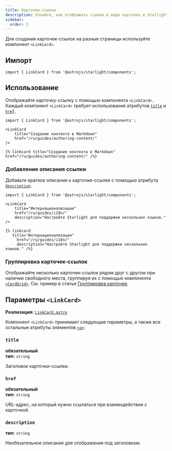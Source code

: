 ```yaml
---
title: Карточки-ссылки
description: Узнайте, как отображать ссылки в виде карточек в Starlight.
sidebar:
  order: 3
---
```



Для создания карточек-ссылок на разные страницы используйте компонент `<LinkCard>`.


<Preview>

<LinkCard
	slot="preview"
	title="Кастомизация Starlight"
	description="Узнайте, как сделать ваш сайт на Starlight уникальным с помощью пользовательских стилей, шрифтов и многого другого."
	href="/ru/guides/customization/"
/>

</Preview>

## Импорт

```tsx
import { LinkCard } from '@astrojs/starlight/components';
```

## Использование

Отображайте карточку-ссылку с помощью компонента `<LinkCard>`.
Каждый компонент `<LinkCard>` требует использования атрибутов [`title`](#title) и [`href`](#href).

<Preview>

```mdx
import { LinkCard } from '@astrojs/starlight/components';

<LinkCard
	title="Создание контента в Markdown"
	href="/ru/guides/authoring-content/"
/>
```

<Fragment slot="markdoc">

```markdoc
{% linkcard title="Создание контента в Markdown" href="/ru/guides/authoring-content/" /%}
```

</Fragment>

<LinkCard
	slot="preview"
	title="Создание контента в Markdown"
	href="/ru/guides/authoring-content/"
/>

</Preview>

### Добавление описания ссылки

Добавьте краткое описание к карточке-ссылке с помощью атрибута [`description`](#description).

<Preview>

```mdx {6}
import { LinkCard } from '@astrojs/starlight/components';

<LinkCard
	title="Интернационализация"
	href="/ru/guides/i18n/"
	description="Настройте Starlight для поддержки нескольких языков."
/>
```

<Fragment slot="markdoc">

```markdoc {4}
{% linkcard
   title="Интернационализация"
	 href="/ru/guides/i18n/"
	 description="Настройте Starlight для поддержки нескольких языков." /%}
```

</Fragment>

<LinkCard
	slot="preview"
	title="Интернационализация"
	href="/ru/guides/i18n/"
	description="Настройте Starlight для поддержки нескольких языков."
/>

</Preview>

### Группировка карточек-ссылок

Отображайте несколько карточек-ссылок рядом друг с другом при наличии свободного места, группируя их с помощью компонента [`<CardGrid>`](/ru/components/card-grids/).
См. пример в статье [Группировка карточек](/ru/components/card-grids/#группировка-карточек).

## Параметры `<LinkCard>`

**Реализация:** [`LinkCard.astro`](https://github.com/withastro/starlight/blob/main/packages/starlight/user-components/LinkCard.astro)

Компонент `<LinkCard>` принимает следующие параметры, а также все остальные атрибуты элементов [`<a>`](https://developer.mozilla.org/ru/docs/Web/HTML/Element/a):

### `title`

**обязательный**  
**тип:** `string`

Заголовок карточки-ссылки.

### `href`

**обязательный**  
**тип:** `string`

URL-адрес, на который нужно ссылаться при взаимодействии с карточкой.

### `description`

**тип:** `string`

Необязательное описание для отображения под заголовком.

